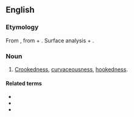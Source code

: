 ==English==

===Etymology===
From {{bor|en|la|aduncitās||hookedness}}, from {{m|en|aduncus}} + {{m|en|-itās}}. Surface analysis {{m|en|adunc}} + {{af|en|-ity}}.

===Noun===
{{en-noun|-}}

# [[crookedness|Crookedness]], [[curvaceousness]], [[hookedness]].

====Related terms====
* {{l|en|adunc}}
* {{l|en|aduncate}}
* {{l|en|aduncous}}